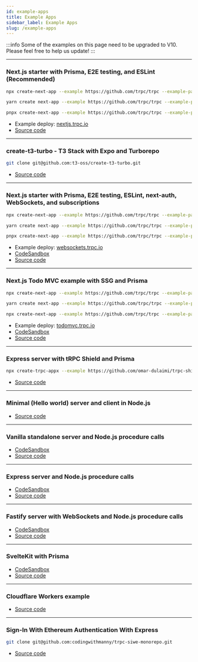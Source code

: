 ```yaml
---
id: example-apps
title: Example Apps
sidebar_label: Example Apps
slug: /example-apps
---
```



:::info
Some of the examples on this page need to be upgraded to V10. Please feel free to help us update!
:::

---

### Next.js starter with Prisma, E2E testing, and ESLint (Recommended)

<Tabs>
  <TabItem value="npm" label="npm" default>

```bash
npx create-next-app --example https://github.com/trpc/trpc --example-path examples/next-prisma-starter trpc-prisma-starter
```

  </TabItem>
  <TabItem value="yarn" label="yarn">

```sh
yarn create next-app --example https://github.com/trpc/trpc --example-path examples/next-prisma-starter trpc-prisma-starter
```

  </TabItem>
  <TabItem value="pnpm" label="pnpm">

```sh
pnpx create-next-app --example https://github.com/trpc/trpc --example-path examples/next-prisma-starter trpc-prisma-starter
```

  </TabItem>
</Tabs>

- Example deploy: [nextjs.trpc.io](https://nextjs.trpc.io)
- [Source code](https://github.com/trpc/examples-next-prisma-starter)

---

### create-t3-turbo - T3 Stack with Expo and Turborepo

<Tabs>
  <TabItem value="git" label="git">

```bash
git clone git@github.com:t3-oss/create-t3-turbo.git
```

  </TabItem>
</Tabs>

- [Source code](https://github.com/t3-oss/create-t3-turbo)

---

### Next.js starter with Prisma, E2E testing, ESLint, next-auth, WebSockets, and subscriptions

<Tabs>
  <TabItem value="npm" label="npm" default>

```bash
npx create-next-app --example https://github.com/trpc/trpc --example-path examples/next-prisma-starter-websockets trpc-prisma-starter-websockets
```

  </TabItem>
  <TabItem value="yarn" label="yarn">

```sh
yarn create next-app --example https://github.com/trpc/trpc --example-path examples/next-prisma-starter-websockets trpc-prisma-starter-websockets
```

  </TabItem>
  <TabItem value="pnpm" label="pnpm">

```sh
pnpx create-next-app --example https://github.com/trpc/trpc --example-path examples/next-prisma-starter-websockets trpc-prisma-starter-websockets
```

  </TabItem>
</Tabs>

- Example deploy: [websockets.trpc.io](https://websockets.trpc.io)
- [CodeSandbox](https://codesandbox.io/s/github/trpc/trpc/tree/main/examples/next-prisma-starter-websockets?file=/src/pages/index.tsx)
- [Source code](https://github.com/trpc/examples-next-prisma-starter-websockets)

---

### Next.js Todo MVC example with SSG and Prisma

<Tabs>
  <TabItem value="npm" label="npm" default>

```bash
npx create-next-app --example https://github.com/trpc/trpc --example-path examples/next-prisma-todomvc trpc-todo
```

  </TabItem>
  <TabItem value="yarn" label="yarn">

```sh
yarn create next-app --example https://github.com/trpc/trpc --example-path examples/next-prisma-todomvc trpc-todo
```

  </TabItem>
  <TabItem value="pnpm" label="pnpm">

```sh
npx create-next-app --example https://github.com/trpc/trpc --example-path examples/next-prisma-todomvc trpc-todo

```

  </TabItem>
</Tabs>

- Example deploy: [todomvc.trpc.io](https://todomvc.trpc.io)
- [CodeSandbox](https://codesandbox.io/s/github/trpc/trpc/tree/main/examples/next-prisma-todomvc?file=/pages/%5Bfilter%5D.tsx)
- [Source code](https://github.com/trpc/examples-next-prisma-todomvc)

---

### Express server with tRPC Shield and Prisma

<Tabs>
  <TabItem value="npm" label="npm" default>

```bash
npx create-trpc-appx --example https://github.com/omar-dulaimi/trpc-shield/tree/master/example
```

  </TabItem>
</Tabs>

- [Source code](https://github.com/omar-dulaimi/trpc-shield/tree/master/example)

---

### Minimal (Hello world) server and client in Node.js

- [Source code](https://github.com/trpc/trpc/tree/main/examples/minimal)

---

### Vanilla standalone server and Node.js procedure calls

- [CodeSandbox](https://codesandbox.io/s/github/trpc/trpc/tree/main/examples/standalone-server)
- [Source code](https://github.com/trpc/trpc/tree/main/examples/standalone-server)

---

### Express server and Node.js procedure calls

- [CodeSandbox](https://codesandbox.io/s/github/trpc/trpc/tree/main/examples/express-server)
- [Source code](https://github.com/trpc/trpc/tree/main/examples/express-server)

---

### Fastify server with WebSockets and Node.js procedure calls

- [CodeSandbox](https://codesandbox.io/s/github/trpc/trpc/tree/main/examples/fastify-server)
- [Source code](https://github.com/trpc/trpc/tree/main/examples/fastify-server)

---

### SvelteKit with Prisma

- [CodeSandbox](https://codesandbox.io/s/github/icflorescu/trpc-sveltekit-example)
- [Source code](https://github.com/icflorescu/trpc-sveltekit-example)

---

### Cloudflare Workers example

- [Source code](https://github.com/trpc/trpc/tree/main/examples/cloudflare-workers)

---

### Sign-In With Ethereum Authentication With Express

<Tabs>
  <TabItem value="git" label="git">

```bash
git clone git@github.com:codingwithmanny/trpc-siwe-monorepo.git
```

  </TabItem>
</Tabs>

- [Source code](https://github.com/codingwithmanny/trpc-siwe-monorepo)
